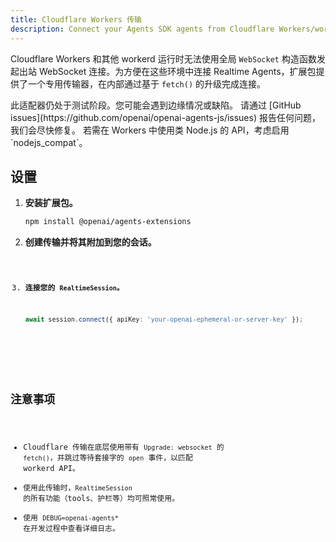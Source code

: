 ```yaml
---
title: Cloudflare Workers 传输
description: Connect your Agents SDK agents from Cloudflare Workers/workerd using a dedicated transport.
---
```



Cloudflare Workers 和其他 workerd 运行时无法使用全局 `WebSocket` 构造函数发起出站 WebSocket 连接。为方便在这些环境中连接 Realtime Agents，扩展包提供了一个专用传输器，在内部通过基于 `fetch()` 的升级完成连接。

<Aside type="caution">
  此适配器仍处于测试阶段。您可能会遇到边缘情况或缺陷。 请通过 [GitHub
  issues](https://github.com/openai/openai-agents-js/issues)
  报告任何问题，我们会尽快修复。 若需在 Workers 中使用类 Node.js 的
  API，考虑启用 `nodejs_compat`。
</Aside>

## 设置

<Steps>

1. **安装扩展包。**

   ```bash
   npm install @openai/agents-extensions
   ```

2. **创建传输并将其附加到您的会话。**

   <Code lang="typescript" code={cloudflareBasicExample} />

3. **连接您的 `RealtimeSession`。**

   ```typescript
   await session.connect({ apiKey: 'your-openai-ephemeral-or-server-key' });
   ```

</Steps>

## 注意事项

- Cloudflare 传输在底层使用带有 `Upgrade: websocket` 的 `fetch()`，并跳过等待套接字的 `open` 事件，以匹配 workerd API。
- 使用此传输时，`RealtimeSession` 的所有功能（tools、护栏等）均可照常使用。
- 使用 `DEBUG=openai-agents*` 在开发过程中查看详细日志。
